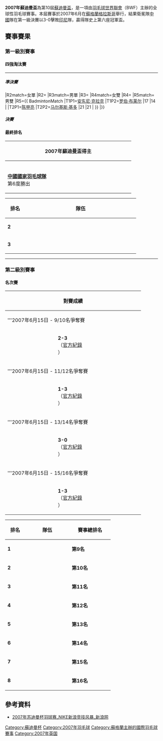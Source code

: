 {{noteTA|G1=Badminton}}
{{infobox badminton event
|name           = 2007年蘇迪曼盃
|image          = 
|size           = 
|caption        = 
|dates          = 2007年6月
|number_edition = 第10屆
|level          = 1
|prize_money    =
|location       = {{SCO}}[[格拉斯哥|格拉斯哥]]
|venue          = 
|previous       = 2005年蘇迪曼盃
|next           = 2009年蘇迪曼盃
}}
'''2007年蘇迪曼盃'''為第10屆[[蘇迪曼盃|蘇迪曼盃]]，是一項由[[羽毛球世界聯會|羽毛球世界聯會]]（BWF）主辦的全球性羽毛球賽事。本屆賽事於2007年6月在[[蘇格蘭|蘇格蘭]][[格拉斯哥|格拉斯哥]]舉行，結果衛冕隊[[中國|中國]]隊在第一級決賽以3-0擊敗[[印尼|印尼]]隊，贏得隊史上第六座冠軍盃。

==賽事賽果==
===第一級別賽事===
====四強淘汰賽====
{{Round4
<!--準決賽-->
|2007年6月16日 12:00|'''{{bat|CHN}}'''|'''3'''|{{bat|KOR}}|1
|2007年6月16日 17:00|{{bat|ENG}}|1|'''{{bat|INA}}'''|'''3'''
<!--決賽-->
|2007年6月17日 13:00|'''{{bat|CHN}}'''|'''3'''|{{bat|INA}}|0
|RD1=準決賽|RD2=決賽|3rdplace=no|color=no|
}}
----
=====準決賽=====
{{col-begin}}
{{col-2}}
{{Badmintonbox
|team1=CHN
|team2=KOR
|venue=
|date= 2007年6月16日 12:00<br/>（[http://www.tournamentsoftware.com/sport/teammatch.aspx?id=46789A4E-B185-419B-B999-9B5390965F7D&match=898 官方紀錄]）
|score1=3
|score2=0
|R1match=混雙
|R1={{BadmintonMatch|T1P1=[[郑波_(羽毛球运动员)|郑波]]|T1P2=[[高崚|高崚]] |21 |22 | |T2P1=[[韓相訓|韓相訓]] |T2P2=[[李孝貞_(羽毛球運動員)|李孝貞]] |17 |20 | }}
|R2match=女單
|R2={{BadmintonMatch|T1P1=[[张宁_(羽毛球运动员)|张宁]]|21 |21 | |T2P1=[[黄慧渊|黄慧渊]] |14 |17 | }}
|R3match=男單
|R3={{BadmintonMatch|T1P1=[[林丹|林丹]]|21 |18 |21 |T2P1=[[孫升模|孫升模]] |11 |21 |14 }}
|R4match=女雙
|R4={{BadmintonMatch|T1P1=[[楊維|楊維]]|T1P2=[[赵婷婷|赵婷婷]]| | | |T2P1=[[李敬元|李敬元]]|T2P2=[[李孝貞_(羽毛球運動員)|李孝貞]] | | |np= }}
|R5match=男雙
|R5={{BadmintonMatch|T1P1=[[蔡赟|蔡赟]]|T1P2=[[傅海峰|傅海峰]]| | | |T2P1=[[李在珍|李在珍]]|T2P2=[[鄭在成|鄭在成]] | | |np= }}
|}}
{{col-2}}
{{Badmintonbox
|team1=ENG
|team2=INA
|venue=
|date= 2007年6月16日 17:00<br/>（[http://www.tournamentsoftware.com/sport/teammatch.aspx?id=46789A4E-B185-419B-B999-9B5390965F7D&match=900 官方紀錄]）
|score1=2
|score2=3
|R1match=混雙
|R1={{ BadmintonMatch |T1P1=[[内森·罗布森|内森·罗布森]] |T1P2=[[盖尔·埃姆斯|盖尔·埃姆斯]] |22 |20 |21 |T2P1=[[诺瓦·维迪安托|诺瓦·维迪安托]] |T2P2=[[利利亚纳·纳西尔|利利亚纳·纳西尔]] |20 |22 |17 }}
|R2match=女單
|R2={{BadmintonMatch|T1P1=[[特蕾西·哈勒姆|特蕾西·哈勒姆]] |18 |21 |21 |T2P1=[[玛丽亚·克丽斯廷·尤利安蒂|玛丽亚·克丽斯廷·尤利安蒂]] |21 |19 |18 }}
|R3match=男單
|R3={{BadmintonMatch|T1P1=[[安德鲁·史密斯|安德鲁·史密斯]] |20 |15 | |T2P1=[[陶菲克·希达亚特|陶菲克]] |22 |21 | }}
|R4match=女雙
|R4={{BadmintonMatch|T1P1=[[唐娜·凯洛格|唐娜·凯洛格]] |T1P2=[[盖尔·埃姆斯|盖尔·埃姆斯]] |18 |16 | |T2P1=[[格雷西娅·波利|格雷西娅·波利]] |T2P2=[[维塔·玛丽莎|维塔·玛丽莎]] |21 |21 | }}
|R5match=男雙
|R5={{ BadmintonMatch |T1P1=[[安东尼·克拉克|安东尼·克拉克]] |T1P2=[[罗伯·布莱尔|罗伯·布莱尔]] |17 |14 | |T2P1=[[陈甲亮|陈甲亮]] |T2P2=[[马尔基斯·基多|马尔基斯·基多]] |21 |21 | }}
|}}
{{col-end}}
{{col-begin}}
{{col-2}}

=====決賽=====
{{Badmintonbox
|team1=CHN
|team2=INA
|venue=
|date= 2007年6月17日 13:00<br/>（[http://www.tournamentsoftware.com/sport/teammatch.aspx?id=46789A4E-B185-419B-B999-9B5390965F7D&match=898 官方紀錄]）
|score1=3
|score2=0
|R1match=混雙
|R1={{BadmintonMatch|T1P1=[[郑波_(羽毛球运动员)|郑波]] |T1P2=[[高崚|高崚]] |19 |21 |21 |T2P1=[[林培雷|林培雷]] |T2P2=[[维塔·玛丽莎|维塔·玛丽莎]] |21 |17 |19 }}
|R2match=男雙
|R2={{BadmintonMatch|T1P1=[[蔡赟|蔡赟]] |T1P2=[[傅海峰|傅海峰]] |21 |21 | |T2P1=[[马尔基斯·基多|马尔基斯·基多]] |T2P2=[[陈甲亮|陈甲亮]] |11 |13 | }}
|R3match=女單
|R3={{BadmintonMatch|T1P1=[[张宁_(羽毛球运动员)|张宁]] |21 |21 | |T2P1=[[阿德里安蒂·菲爾達薩里|阿德里安蒂·菲爾達薩里]] |16 |9 | }}
|R4match=女雙
|R4={{BadmintonMatch|T1P1=[[楊維|楊維]] |T1P2=[[赵婷婷|赵婷婷]] | | | |T2P1=[[格雷西婭·波利|格雷西婭·波利]] |T2P2=[[维塔·玛丽莎|维塔·玛丽莎]] | | |np= }}
|R5match=男單
|R5={{BadmintonMatch|T1P1=[[林丹|林丹]] | | | |T2P1=[[陶菲克·希达亚特|陶菲克]] | | |np= }}
|}}
{{col-2}}

====最終排名====
{| class=wikitable style="text-align:center; font-size:big" 
|-
!width=400|2007年蘇迪曼盃得主
|-
|{{flagicon|CHN|size=75px}}<br/>'''[[中國國家羽毛球隊|中國國家羽毛球隊]]'''<br/>第6度勝出
|}
{| class=wikitable style="text-align:center; font-size:small" 
|-
!width=50|排名
!width=350 colspan="2"|隊伍
|-
|'''2'''||colspan="2"|{{bat|INA}}
|-
|'''3'''||{{bat|KOR}}||{{bat|ENG}}
|}
{{col-end}}
----
===第二級別賽事===
====名次賽====
{{col-begin}}
{{col-2}}
{| class=wikitable style="text-align:center; font-size:small" 
|-
!width=150|
!width=100|對賽成績
!width=150|
|-
|colspan="3"|'''2007年6月15日 - 9/10名爭奪賽
|-
|{{bat|SIN}}
|'''2-3'''<br/>（[http://www.tournamentsoftware.com/sport/teammatch.aspx?id=46789A4E-B185-419B-B999-9B5390965F7D&match=541 官方紀錄] ）
|'''{{bat|JPN}}'''
|-
|colspan="3"|'''2007年6月15日 - 11/12名爭奪賽
|-
|{{bat|TPE}}
|'''1-3'''<br/>（[http://www.tournamentsoftware.com/sport/teammatch.aspx?id=46789A4E-B185-419B-B999-9B5390965F7D&match=542 官方紀錄] ）
|'''{{bat|POL}}'''
|-
|colspan="3"|'''2007年6月15日 - 13/14名爭奪賽
|-
|'''{{bat|GER}}'''
|'''3-0'''<br/>（[http://www.tournamentsoftware.com/sport/teammatch.aspx?id=46789A4E-B185-419B-B999-9B5390965F7D&match=543 官方紀錄] ）
|{{bat|NED}}
|-
|colspan="3"|'''2007年6月15日 - 15/16名爭奪賽
|-
|{{bat|SWE}}
|'''1-3'''<br/>（[http://www.tournamentsoftware.com/sport/teammatch.aspx?id=46789A4E-B185-419B-B999-9B5390965F7D&match=544 官方紀錄] ） 
|'''{{bat|RUS}}'''
|}
{{col-2}}
{| class=wikitable style="text-align:center; font-size:small" 
|-
!width=50|排名
!width=130|隊伍
!width=120|賽事總排名
|-
|'''1'''||style="text-align:left"|{{bat|JPN}}||'''第9名'''
|-
|'''2'''||style="text-align:left"|{{bat|SIN}}||'''第10名'''
|-
|'''3'''||style="text-align:left"|{{bat|POL}}||'''第11名'''
|-
|'''4'''||style="text-align:left"|{{bat|TPE}}||'''第12名'''
|-
|'''5'''||style="text-align:left"|{{bat|GER}}||'''第13名'''
|-
|'''6'''||style="text-align:left"|{{bat|NED}}||'''第14名'''
|-
|'''7'''||style="text-align:left"|{{bat|RUS}}||'''第15名'''
|-
|'''8'''||style="text-align:left"|{{bat|SWE}}||'''第16名'''
|}
{{col-end}}

==參考資料==
{{reflist}}
*[http://sports.sina.com.cn/z/sudirman07 2007年苏迪曼杯羽球赛_NIKE新浪竞技风暴_新浪网]{{Wayback|url=http://sports.sina.com.cn/z/sudirman07 |date=20201021223600 }}{{zh-cn}}

{{蘇迪曼杯}}

[[Category:蘇迪曼杯|Category:蘇迪曼杯]]
[[Category:2007年羽毛球|Category:2007年羽毛球]]
[[Category:蘇格蘭主辦的國際羽毛球賽事|Category:蘇格蘭主辦的國際羽毛球賽事]]
[[Category:2007年英国|Category:2007年英国]]